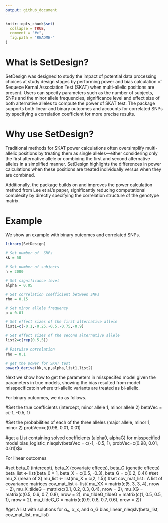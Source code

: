 ```yaml
---
output: github_document
---
```



```r
knitr::opts_chunk$set(
  collapse = TRUE,
  comment = "#>",
  fig.path = "README-"
)
```

# What is SetDesign?

SetDesign was designed to study the impact of potential data processing choices at study design stages by performing power and bias calculation of Sequece Kernal Association Test (SKAT)  when multi-allelic positions are present. Users can specify parameters such as the number of subjects, SNPs and the minor allele frequencies, significance level and effect size of both alternative alleles to compute the power of SKAT test. The package supports both linear and binary outcomes and accounts for correlated SNPs by specifying a correlation coefficient for more precise results.


# Why use SetDesign?

Traditional methods for SKAT power calculations often oversimplify multi-allelic positions by treating them as single alleles—either considering only the first alternative allele or combining the first and second alternative alleles in a simplified manner. SetDesign highlights the differences in power calculations when these positions are treated individually versus when they are combined.

Additionally, the package builds on and improves the power calculation method from Lee et al.'s paper, significantly reducing computational complexity by directly specifying the correlation structure of the genotype matrix.

# Example

We show an example with binary outcomes and correlated SNPs.

```r
library(SetDesign)

# Set number of  SNPs
kk = 50

# Set number of subjects
n = 2000

# Set significance level
alpha = 0.05

# Set correlation coefficient between SNPs
rho = 0.15

# Set minor allele frequency
p = 0.01

# Set effect sizes of the first alternative allele
list1=c(-0.1,-0.25,-0.5,-0.75,-0.9)

# Set effect sizes of the second alternative allele
list2=c(rep(0.5,5))

# Pairwise correlation
rho = 0.1

# get the power for SKAT test
powerD_derive(kk,n,p,alpha,list1,list2)
```
Next we show how to get the parameters in misspecifed model  given the parameters in true models, showing the bias resulted from model misspecificatoin where tri-allelic variants are treated as bi-allelic. 

For binary outcomes, we do as follows.

#Set the true coefficients (intercept, minor allele 1, minor allele 2)
betaVec = c(-1, -0.5, 1)

#Set the probabilities of each of the three alleles (major allele, minor 1, minor 2)
probVec=c(0.98, 0.01, 0.01)

#get a List containing solved coefficients (alpha0, alphaG) for misspecified model
bias_logistic_nleqslv(betaVec = c(-1, -0.5, 1), probVec=c(0.98, 0.01, 0.01))$x

For linear outcomes

#set beta_0 (intercept), beta_X (covariate effects), beta_G (genetic effects)
beta_list <- list(beta_0 = 1, beta_X = c(0.5, -0.3), beta_G = c(0.2, 0.4))
#set  mu_X (mean of X)
mu_list <- list(mu_X = c(2, 1.5))
#set cov_mat_list : A list of covariance matrices
 cov_mat_list <- list(
   mu_XX = matrix(c(5, 3, 3, 4), nrow = 2),
   mu_X_tildeG = matrix(c(0.1, 0.2, 0.3, 0.4), nrow = 2),
   mu_XG = matrix(c(0.5, 0.6, 0.7, 0.8), nrow = 2),
   mu_tildeG_tildeG = matrix(c(1, 0.5, 0.5, 1), nrow = 2),
   mu_tildeG_G = matrix(c(0.9, 0.8, 0.7, 0.6), nrow = 2))

#get A list with solutions for α₀, α_x, and α_G
bias_linear_nleqslv(beta_list, cov_mat_list, mu_list)

